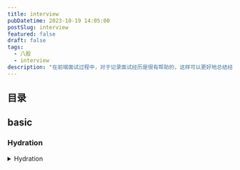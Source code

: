 ```yaml
---
title: interview
pubDatetime: 2023-10-19 14:05:00
postSlug: interview
featured: false
draft: false
tags:
  - 八股
  - interview
description: "在前端面试过程中，对于记录面试经历是很有帮助的，这样可以更好地总结经验、查漏补缺，并在以后的面试中有所提升"
---
```


## 目录

## basic

### Hydration

<details>
<summary>Hydration</summary>
```plaintext
Hydration（即“水合”）在前端框架和库中是一个重要的概念。它主要与服务器渲染（Server-Side Rendering，SSR）和客户端渲染（Client-Side Rendering，CSR）相结合。下面我将详细解释它的意义和应用：

服务器渲染 (SSR)：
当一个页面首次加载时，如果使用服务器渲染，服务器会生成一个完整的 HTML 文档，并将其发送到客户端。这意味着浏览器可以立即看到内容，而不需要等待 JavaScript 下载和执行。

客户端渲染 (CSR)：
在客户端渲染中，页面的大部分或全部内容由 JavaScript 在浏览器中动态生成。这意味着浏览器首先需要下载和执行 JavaScript，然后才能看到完整的内容。

水合 (Hydration)：
当使用服务器渲染（SSR）并且随后启动客户端渲染（CSR）时，需要确保两者之间的内容一致性和可交互性。这就是“水合”所起的作用。水合是指客户端 JavaScript“接管”由服务器渲染生成的静态 HTML，将其转换为可交互的动态内容，同时保持用户界面的状态和事件处理程序。

在 React、Vue 和其他一些现代前端框架中，水合是自动处理的。框架会比较服务器渲染生成的 HTML 与客户端 JavaScript 生成的内容，并确保它们之间的一致性。

为什么水合很重要？

性能优化：通过使用服务器渲染和水合，您可以提供更快的首次加载时间和更好的性能体验。

SEO 友好：服务器渲染生成的静态 HTML 对搜索引擎更友好，这有助于提高页面的搜索排名。

用户体验：通过尽快显示内容并立即添加交互性，可以提供更好的用户体验。

总之，水合是前端开发中一个关键的概念，它结合了服务器渲染和客户端渲染的优点，为用户提供了更好的性能和体验。

````
</details>

### Closure

**闭包是对外部作用域变量的实时引用，而非复制**

<details>

<summary>2024/01/08 js闭包以及应用</summary>

闭包（Closure）是JavaScript中的一个重要概念，它与作用域、变量生命周期等紧密相关。闭包在JavaScript中有着广泛的应用，下面我将首先简要解释闭包的概念，然后列举一些常见的闭包应用场景。

### 什么是闭包？

闭包是指有权访问另一个函数作用域中的变量的函数。简单来说，当一个函数在另一个函数内部定义时，并且这个内部函数引用了外部函数的变量，那么就产生了一个闭包。

### 闭包的形成条件：

1. 函数嵌套：一个函数定义在另一个函数内部。
2. 内部函数引用了外部函数的变量。

### 闭包的应用：

1. **封装私有变量和方法**：
    ```javascript
    function createCounter() {
        let count = 0;
        return {
            increment: function() {
                count++;
                return count;
            },
            decrement: function() {
                count--;
                return count;
            }
        };
    }
    const counter = createCounter();
    console.log(counter.increment());  // 输出 1
    console.log(counter.decrement());  // 输出 0
    ```

2. **模块模式**：通过闭包可以创建私有变量和方法，从而实现模块化的编程。

3. **事件监听器**：
    ```javascript
    function attachEvent() {
        let count = 0;
        document.getElementById('btn').addEventListener('click', function() {
            count++;
            console.log(`Button clicked ${count} times.`);
        });
    }
    attachEvent();
    ```

4. **循环与闭包**：在循环中使用闭包时，需要特别注意闭包与循环变量的交互。
    ```javascript
    for (var i = 0; i < 5; i++) {
        setTimeout(function() {
            console.log(i);  // 输出 5, 5, 5, 5, 5
        }, 1000);
    }
    ```
    上述代码会输出五次5，因为循环结束后i的值为5。为了解决这个问题，可以使用IIFE（立即调用函数表达式）。
    ```javascript
    for (var i = 0; i < 5; i++) {
        (function(j) {
            setTimeout(function() {
                console.log(j);  // 输出 0, 1, 2, 3, 4
            }, 1000);
        })(i);
    }
    ```

5. **实现函数柯里化**：通过闭包，可以实现函数柯里化，即将多参数的函数转化为一系列使用一个参数的函数。

6. **缓存**：通过闭包缓存计算结果，提高性能。
    ```javascript
    function memoize(fn) {
        const cache = {};
        return function(...args) {
            const key = JSON.stringify(args);
            if (cache[key] === undefined) {
                cache[key] = fn(...args);
            }
            return cache[key];
        };
    }
    ```

总结：闭包是JavaScript中的一个强大而灵活的特性，可以用于创建私有变量和方法、实现模块化、事件监听等。但同时也需要注意闭包可能带来的内存泄漏问题，因为闭包会保留外部函数的作用域链。
</details>




````
